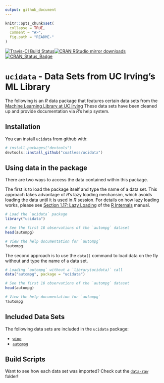 ```yaml
---
output: github_document
---
```


<!-- README.md is generated from README.Rmd. Please edit that file -->

```r
knitr::opts_chunk$set(
  collapse = TRUE,
  comment = "#>",
  fig.path = "README-"
)
```

[![Travis-CI Build Status](https://travis-ci.org/coatless/ucidata.svg?branch=master)](https://travis-ci.org/coatless/ucidata)[![CRAN RStudio mirror downloads](http://cranlogs.r-pkg.org/badges/ucidata)](http://www.r-pkg.org/pkg/ucidata) [![CRAN\_Status\_Badge](http://www.r-pkg.org/badges/version/ucidata)](https://cran.r-project.org/package=ucidata)

# `ucidata` - Data Sets from UC Irving's ML Library 

The following is an _R_ data package that features certain data sets from 
the [Machine Learning Library at UC Irving](https://archive.ics.uci.edu/ml/) 
These data sets have been cleaned up and provide documentation via _R_'s help system. 

## Installation

You can install `ucidata` from github with:

```r
# install.packages("devtools")
devtools::install_github("coatless/ucidata")
```

## Using data in the package

There are two ways to access the data contained within this package. 

The first is to load the package itself and type the name of a data set.
This approach takes advantage of _R_'s lazy loading mechansim, which avoids
loading the data until it is used in _R_ session. For details on 
how lazy loading works, please see [Section 1.17: Lazy Loading](https://cran.r-project.org/doc/manuals/r-release/R-ints.html#Lazy-loading)
of the [R Internals](https://cran.r-project.org/doc/manuals/r-release/R-ints.html)
manual.

```r
# Load the `ucidata` package
library("ucidata")

# See the first 10 observations of the `autompg` dataset
head(autompg)

# View the help documentation for `autompg`
?autompg
```

The second approach is to use the `data()` command to load data on the 
fly without and type the name of a data set.

```r
# Loading `autompg` without a `library(ucidata)` call
data("autompg", package = "ucidata")

# See the first 10 observations of the `autompg` dataset
head(autompg)

# View the help documentation for `autompg`
?autompg
```

## Included Data Sets

The following data sets are included in the `ucidata` package:

- [`wine`](https://archive.ics.uci.edu/ml/datasets/wine)
- [`autompg`](https://archive.ics.uci.edu/ml/datasets/auto+mpg)

## Build Scripts

Want to see how each data set was imported? Check out the [`data-raw`](https://github.com/coatless/ucidata/tree/master/data-raw) folder!
